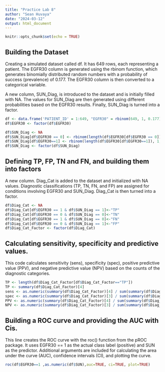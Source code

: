 ```yaml
---
title: "Practice Lab 8"
author: "Sean Huvaya"
date: "2024-03-12"
output: html_document
---
```


```r
knitr::opts_chunk$set(echo = TRUE)
```

## Building the Dataset
Creating a simulated dataset called df. It has 649 rows, each representing a patient. The EGFR30 column is generated using the rbinom function, which generates binomially distributed random numbers with a probability of success (prevalence) of 0.177. The EGFR30 column is then converted to a categorical variable. 

A new column, SUN_Diag, is introduced to the dataset and is initially filled with NA. The values for SUN_Diag are then generated using different probabilities based on the EGFR30 results. Finally, SUN_Diag is turned into a factor.

```r
df <- data.frame('PATIENT_ID' = 1:649, "EGFR30" = rbinom(649, 1, 0.177)) 
df$EGFR30 <- factor(df$EGFR30)

df$SUN_Diag <- NA
df$SUN_Diag[df$EGFR30 == 0] <- rbinom(length(df$EGFR30[df$EGFR30 == 0]), 1, (1 - 0.846))
df$SUN_Diag[df$EGFR30==1] <- rbinom(length(df$EGFR30[df$EGFR30==1]), 1, 0.661)
df$SUN_Diag <- factor(df$SUN_Diag)
```

## Defining TP, FP, TN and FN, and building them into factors 
A new column. Diag_Cat is added to the dataset and initialized with NA values. Diagnostic classifications (TP, TN, FN, and FP) are assigned for conditions involving EGFR30 and SUN_Diag. Diag_Cat is then turned into a factor.
```r
df$Diag_Cat <- NA
df$Diag_Cat[df$EGFR30 == 1 & df$SUN_Diag == 1]<-"TP"
df$Diag_Cat[df$EGFR30 == 0 & df$SUN_Diag == 0]<-"TN"
df$Diag_Cat[df$EGFR30 == 1 & df$SUN_Diag == 0]<-"FN"
df$Diag_Cat[df$EGFR30 == 0 & df$SUN_Diag == 1]<-"FP"
df$Diag_Cat_Factor <- factor(df$Diag_Cat)
```
## Calculating sensitivity, specificity and predictive values. 
This code calculates sensitivity (sens), specificity (spec), positive predictive value (PPV), and negative predictive value (NPV) based on the counts of the diagnostic categories.
```r
TP <- length(df$Diag_Cat_Factor[df$Diag_Cat_Factor=="TP"])
TP <- summary(df$Diag_Cat_Factor)[4]
sens <- as.numeric(summary(df$Diag_Cat_Factor)[4] / sum(summary(df$Diag_Cat_Factor)[c(1,4)]))
spec <- as.numeric(summary(df$Diag_Cat_Factor)[3] / sum(summary(df$Diag_Cat_Factor)[c(3,2)]))
PPV <- as.numeric(summary(df$Diag_Cat_Factor)[4] / sum(summary(df$Diag_Cat_Factor)[c(2,4)]))
NPV <- as.numeric(summary(df$Diag_Cat_Factor)[3] / sum(summary(df$Diag_Cat_Factor)[c(3,1)]))
```
## Building a ROC curve and providing the AUC with Cis. 
This line creates the ROC curve with the roc() function from the pROC package. It uses EGFR30 == 1 as the actual class label (positive) and SUN as the predictor. Additional arguments are included for calculating the area under the curve (AUC), confidence intervals (CI), and plotting the curve.
```r
roc(df$EGFR30==1 ,as.numeric(df$SUN),auc=TRUE, ci=TRUE, plot=TRUE)
```


